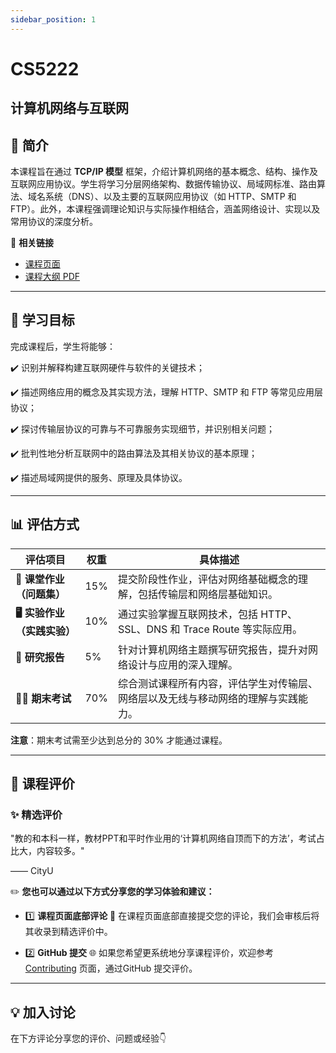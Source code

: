 ```yaml
---
sidebar_position: 1
---
```


# CS5222
## 计算机网络与互联网

## **📘 简介**
本课程旨在通过 **TCP/IP 模型** 框架，介绍计算机网络的基本概念、结构、操作及互联网应用协议。学生将学习分层网络架构、数据传输协议、局域网标准、路由算法、域名系统（DNS）、以及主要的互联网应用协议（如 HTTP、SMTP 和 FTP）。此外，本课程强调理论知识与实际操作相结合，涵盖网络设计、实现以及常用协议的深度分析。

🔗 **相关链接**
- [课程页面](https://www.cityu.edu.hk/catalogue/pg/202425/course/CS5222.htm)
- [课程大纲 PDF](https://www.cityu.edu.hk/catalogue/pg/202425/course/CS5222.pdf)

---

## **🎯 学习目标**

完成课程后，学生将能够：

✔️ 识别并解释构建互联网硬件与软件的关键技术；

✔️ 描述网络应用的概念及其实现方法，理解 HTTP、SMTP 和 FTP 等常见应用层协议；

✔️ 探讨传输层协议的可靠与不可靠服务实现细节，并识别相关问题；

✔️ 批判性地分析互联网中的路由算法及其相关协议的基本原理；

✔️ 描述局域网提供的服务、原理及具体协议。

---

## **📊 评估方式**

| **评估项目**                   | **权重** | **具体描述**                                                                                       |
|-------------------------------|---------|---------------------------------------------------------------------------------------------------|
| **📝 课堂作业（问题集）**        | 15%     | 提交阶段性作业，评估对网络基础概念的理解，包括传输层和网络层基础知识。                              |
| **🖥️ 实验作业（实践实验）**      | 10%     | 通过实验掌握互联网技术，包括 HTTP、SSL、DNS 和 Trace Route 等实际应用。                             |
| **📄 研究报告**                | 5%      | 针对计算机网络主题撰写研究报告，提升对网络设计与应用的深入理解。                                     |
| **🧑‍💻 期末考试**               | 70%     | 综合测试课程所有内容，评估学生对传输层、网络层以及无线与移动网络的理解与实践能力。                  |

**注意**：期末考试需至少达到总分的 30% 才能通过课程。

---

## **💬 课程评价**

### ✨ **精选评价**
<div className={commentStyles.commentBox}>
    <p className={commentStyles.commentText}>
        "教的和本科一样，教材PPT和平时作业用的‘计算机网络自顶而下的方法’，考试占比大，内容较多。"
    </p>
    <p className={commentStyles.commentAuthor}>—— CityU</p>
</div>

✏️ **您也可以通过以下方式分享您的学习体验和建议：**

- 1️⃣ **课程页面底部评论**
💬 在课程页面底部直接提交您的评论，我们会审核后将其收录到精选评价中。

- 2️⃣ **GitHub 提交**
🌐 如果您希望更系统地分享课程评价，欢迎参考 [Contributing](https://penjc.github.io/CityU/contributing) 页面，通过GitHub 提交评价。




---

## **💡 加入讨论**

在下方评论分享您的评价、问题或经验👇
<Utterances />